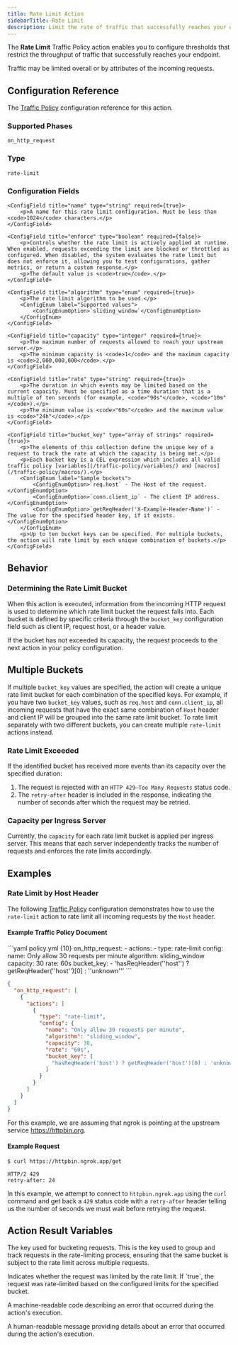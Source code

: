 ```yaml
---
title: Rate Limit Action
sidebarTitle: Rate Limit
description: Limit the rate of traffic that successfully reaches your endpoint.
---
```




The **Rate Limit** Traffic Policy action enables you to configure thresholds
that restrict the throughput of traffic that successfully reaches your endpoint.

Traffic may be limited overall or by attributes of the incoming requests.

## Configuration Reference

The [Traffic Policy](/traffic-policy/) configuration
reference for this action.

### Supported Phases

`on_http_request`

### Type

`rate-limit`

### Configuration Fields

    <ConfigField title="name" type="string" required={true}>
        <p>A name for this rate limit configuration. Must be less than <code>1024</code> characters.</p>
    </ConfigField>

    <ConfigField title="enforce" type="boolean" required={false}>
        <p>Controls whether the rate limit is actively applied at runtime. When enabled, requests exceeding the limit are blocked or throttled as configured. When disabled, the system evaluates the rate limit but does not enforce it, allowing you to test configurations, gather metrics, or return a custom response.</p>
        <p>The default value is <code>true</code>.</p>
    </ConfigField>

    <ConfigField title="algorithm" type="enum" required={true}>
        <p>The rate limit algorithm to be used.</p>
        <ConfigEnum label="Supported values">
            <ConfigEnumOption>`sliding_window`</ConfigEnumOption>
        </ConfigEnum>
    </ConfigField>

    <ConfigField title="capacity" type="integer" required={true}>
        <p>The maximum number of requests allowed to reach your upstream server.</p>
        <p>The minimum capacity is <code>1</code> and the maximum capacity is <code>2,000,000,000</code>.</p>
    </ConfigField>

    <ConfigField title="rate" type="string" required={true}>
        <p>The duration in which events may be limited based on the current capacity. Must be specified as a time duration that is a multiple of ten seconds (for example, <code>"90s"</code>, <code>"10m"</code>).</p>
        <p>The minimum value is <code>"60s"</code> and the maximum value is <code>"24h"</code>.</p>
    </ConfigField>

    <ConfigField title="bucket_key" type="array of strings" required={true}>
        <p>The elements of this collection define the unique key of a request to track the rate at which the capacity is being met.</p>
        <p>Each bucket key is a CEL expression which includes all valid traffic policy [variables](/traffic-policy/variables/) and [macros](/traffic-policy/macros/).</p>
        <ConfigEnum label="Sample buckets">
            <ConfigEnumOption>`req.host` - The Host of the request.</ConfigEnumOption>
            <ConfigEnumOption>`conn.client_ip` - The client IP address.</ConfigEnumOption>
            <ConfigEnumOption>`getReqHeader('X-Example-Header-Name')` - The value for the specified header key, if it exists.</ConfigEnumOption>
        </ConfigEnum>
        <p>Up to ten bucket keys can be specified. For multiple buckets, the action will rate limit by each unique combination of buckets.</p>
    </ConfigField>

## Behavior

### Determining the Rate Limit Bucket

When this action is executed, information from the incoming HTTP request is
used to determine which rate limit bucket the request falls into. Each bucket
is defined by specific criteria through the `bucket_key` configuration field
such as client IP, request host, or a header value.

If the bucket has not exceeded its capacity, the request proceeds to the next
action in your policy configuration.

## Multiple Buckets

If multiple `bucket_key` values are specified, the action will create a
unique rate limit bucket for each combination of the specified keys. For
example, if you have two `bucket_key` values, such as `req.host` and `conn.client_ip`,
all incoming requests that have the exact same combination of `Host` header and client IP
will be grouped into the same rate limit bucket. To rate limit separately with two different
buckets, you can create multiple `rate-limit` actions instead.

### Rate Limit Exceeded

If the identified bucket has received more events than its capacity over the
specified duration:

1. The request is rejected with an `HTTP 429—Too Many Requests` status code.
2. The `retry-after` header is included in the response, indicating the number
   of seconds after which the request may be retried.

### Capacity per Ingress Server

Currently, the `capacity` for each rate limit bucket is applied per ingress
server. This means that each server independently tracks the number of requests
and enforces the rate limits accordingly.


## Examples
### Rate Limit by Host Header

The following [Traffic Policy](/traffic-policy/)
configuration demonstrates how to use the `rate-limit` action to rate limit
all incoming requests by the `Host` header.

#### Example Traffic Policy Document

<CodeGroup>
```yaml policy.yml {10}
on_http_request:
  - actions:
      - type: rate-limit
        config:
          name: Only allow 30 requests per minute
          algorithm: sliding_window
          capacity: 30
          rate: 60s
          bucket_key:
            - 'hasReqHeader(''host'') ? getReqHeader(''host'')[0] : ''unknown'''
```

```json policy.json {13}
{
  "on_http_request": [
    {
      "actions": [
        {
          "type": "rate-limit",
          "config": {
            "name": "Only allow 30 requests per minute",
            "algorithm": "sliding_window",
            "capacity": 30,
            "rate": "60s",
            "bucket_key": [
              "hasReqHeader('host') ? getReqHeader('host')[0] : 'unknown'"
            ]
          }
        }
      ]
    }
  ]
}
```
</CodeGroup>

For this example, we are assuming that ngrok is pointing at the upstream service
https://httpbin.org.

#### Example Request

```bash
$ curl https://httpbin.ngrok.app/get
```

```http
HTTP/2 429
retry-after: 24
```

In this example, we attempt to connect to `httpbin.ngrok.app` using the `curl`
command and get back a `429` status code with a `retry-after` header telling us
the number of seconds we must wait before retrying the request.

## Action Result Variables

<ActionVariablesDescription />

<ConfigField title="actions.ngrok.rate_limit.bucket_key" type="string">
    <p>The key used for bucketing requests. This is the key used to group and track requests in the rate-limiting process, ensuring that the same bucket is subject to the rate limit across multiple requests.</p>
</ConfigField>

<ConfigField title="actions.ngrok.rate_limit.limited" type="boolean">
    <p>Indicates whether the request was limited by the rate limit. If  `true`, the request was rate-limited based on the configured limits for the specified bucket.</p>
</ConfigField>

<ConfigField title="actions.ngrok.rate_limit.error.code" type="string">
    <p>A machine-readable code describing an error that occurred during the action's execution.</p>
</ConfigField>

<ConfigField title="actions.ngrok.rate_limit.error.message" type="string">
    <p>A human-readable message providing details about an error that occurred during the action's execution.</p>
</ConfigField>
